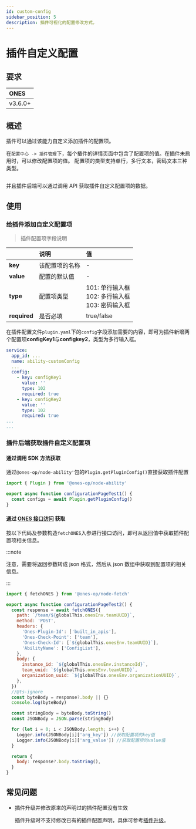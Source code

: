 ```yaml
---
id: custom-config
sidebar_position: 5
description: 插件可视化的配置修改方式。
---
```



# 插件自定义配置

## 要求

| ONES    |
| :------ |
| v3.6.0+ |

## 概述

插件可以通过该能力自定义添加插件的配置项。

在`配置中心 -> 插件管理`下，每个插件的详情页面中包含了配置项的值。在插件未启用时，可以修改配置项的值。
配置项的类型支持单行，多行文本，密码文本三种类型。

<Image img={customConfig1} />

并且插件后端可以通过调用 API 获取插件自定义配置项的数据。

## 使用

### 给插件添加自定义配置项

> 插件配置项字段说明

|              | 说明           | 值                                                          |
| :----------- | :------------- | :---------------------------------------------------------- |
| **key**      | 该配置项的名称 | -                                                           |
| **value**    | 配置的默认值   | -                                                           |
| **type**     | 配置项类型     | 101: 单行输入框 <br/> 102: 多行输入框 <br/> 103: 密码输入框 |
| **required** | 是否必填       | true/false                                                  |

在插件配置文件`plugin.yaml`下的`config`字段添加需要的内容，即可为插件新增两个配置项**configKey1**与**configkey2**，类型为多行输入框。

```yaml title="config/plugin.yaml"
service:
  app_id: ...
  name: ability-customConfig
  ...
  config:
    - key: configKey1
      value: ''
      type: 102
      required: true
    - key: configKey2
      value: ''
      type: 102
      required: true
...
...
```

### 插件后端获取插件自定义配置项

#### 通过调用 SDK 方法获取

通过`@ones-op/node-ability'`包的`Plugin.getPluginConfig()`直接获取插件配置

```typescript
import { Plugin } from '@ones-op/node-ability'

export async function configurationPageTest1() {
  const configs = await Plugin.getPluginConfig()
}
```

#### 通过 [ONES 接口访问](../business/ONES-API/ONES-API-access.md) 获取

按以下代码及参数构造`fetchONES`入参进行接口访问，即可从返回值中获取插件配置项相关信息。

:::note

注意，需要将返回参数转成 json 格式，然后从 json 数组中获取到配置项的相关信息。

:::

```javascript
import { fetchONES } from '@ones-op/node-fetch'

export async function configurationPageTest2() {
  const response = await fetchONES({
    path: `/team/${globalThis.onesEnv.teamUUID}`,
    method: 'POST',
    headers: {
      'Ones-Plugin-Id': ['built_in_apis'],
      'Ones-Check-Point': ['team'],
      'Ones-Check-Id': [`${globalThis.onesEnv.teamUUID}`],
      'AbilityName': ['ConfigList'],
    },
    body: {
      instance_id: `${globalThis.onesEnv.instanceId}`,
      team_uuid: `${globalThis.onesEnv.teamUUID}`,
      organization_uuid: `${globalThis.onesEnv.organizationUUID}`,
    },
  })
  //@ts-ignore
  const byteBody = response?.body || {}
  console.log(byteBody)

  const stringBody = byteBody.toString()
  const JSONBody = JSON.parse(stringBody)

  for (let i = 0; i < JSONBody.length; i++) {
    Logger.info(JSONBody[i]['arg_key']) //获取配置项的key值
    Logger.info(JSONBody[i]['arg_value']) //获取配置项的value值
  }

  return {
    body: response?.body.toString(),
  }
}
```

## 常见问题

- 插件升级并修改原来的声明过的插件配置没有生效

  插件升级时不支持修改已有的插件配置声明，具体可参考[插件升级](../../guide/upgrade#插件配置---serviceconfig)。
